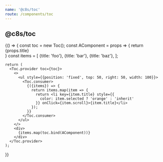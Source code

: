 ```yaml
---
name: '@c8s/toc'
route: /components/toc
---
```



## @c8s/toc

<Playground>
  {() => {
    const toc = new Toc();
    const AComponent = props => {
      return <div ref={props.ariaRef} style={{paddingBottom: 1000}}>{props.title}</div>
    }
    const items = [
      {title: 'foo'},
      {title: 'bar'},
      {title: 'baz'},
    ];

    return (
      <Toc.provider toc={toc}>
        <>
          <ul style={{position: 'fixed', top: 50, right: 50, width: 100}}>
            <Toc.consumer>
              {({items}) => {
                return items.map(item => {
                  return <li key={item.title} style={{
                    color: item.selected ? 'orange' : 'inherit'
                  }} onClick={item.scroll}>{item.title}</li>
                });
              }}
            </Toc.consumer>
          </ul>
        </>
        <div>
          {items.map(toc.bind(AComponent))}
        </div>
      </Toc.provider>
    );
  }}
</Playground>
